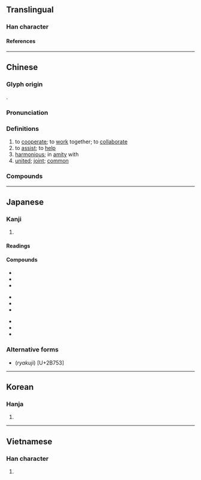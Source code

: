 {{also|协}}
{{character info/new}}
==Translingual==

===Han character===
{{Han char|rn=24|rad=十|as=06|sn=8|four=44027|canj=JKSS|ids=⿰十劦}}

====References====
{{Han ref|kx=0156.340|dkj=02742|dj=0357.010|hdz=10064.030|uh=5354}}

----

==Chinese==
{{zh-forms|s=协|alt=旪,叶}}

===Glyph origin===
{{Han etym}}
{{Han compound|十|劦|t2=to collaborate|ls=psc|c1=s|c2=p|t1=many}}.

===Pronunciation===
{{zh-pron
|m=xié
|c=hip3,hip6
|h=pfs=hia̍p
|md=hiĕk
|mn=hia̍p
|mn-t=hiab8
|w=5hhiq,5hhiaq
|mc=y
|oc=y
|cat=v,a
}}

===Definitions===
{{zh-hanzi}}

# to [[cooperate]]; to [[work]] together; to [[collaborate]]
# to [[assist]]; to [[help]]
# [[harmonious]]; in [[amity]] with
# [[united]]; [[joint]]; [[common]]

===Compounds===
{{zh-der|協會|協作|協力|協辦|協助|協同|協和|協商|協奏曲|協定|協約|協議|協調|不協|協律|協心|協服|協理|協緝|協謀|協防|協韻|協風|和協|妥協|張協|政協|籃協|軟協|大英國協|協議書|停戰協定|協力同心|同心協力|大協奏曲|協約國|君子協定|協力車|團體協約|撥協銀|海協會|齊心協力|紳士協定|限武協定|行政協調|協元|鋼協}}

----

==Japanese==

===Kanji===
{{ja-kanji|grade=4|rs=十06}}

# {{rfdef|ja|sort=十06}}

====Readings====
{{ja-readings
|goon=ぎょう
|kanon=きょう
|kun=かな-う
}}

====Compounds====
{{top3}}
* {{ja-r|協%会|きょう%かい}}
* {{ja-r|協%議|きょう%ぎ}}
* {{ja-r|協%賛|きょう%さん}}
{{mid3}}
* {{ja-r|協%奏%曲|きょう%そう%きょく}}
* {{ja-r|協%調|きょう%ちょう}}
* {{ja-r|協%定|きょう%てい}}
{{mid3}}
* {{ja-r|協%同|きょう%どう}}
* {{ja-r|協%力|きょう%りょく}}
* {{ja-r|協%和|きょう%わ}}
{{bottom}}

===Alternative forms===
* (''ryakuji'') {{ja-l|𫝓}} [U+2B753]

----

==Korean==

===Hanja===
{{ko-hanja|협}}

# {{rfdef|ko|sort=十06}}

----

==Vietnamese==

===Han character===
{{vi-readings|reading=[[hiếp]], [[hiệp]], [[híp]]|rs=十06}}

# {{rfdef|vi|sort=十06}}